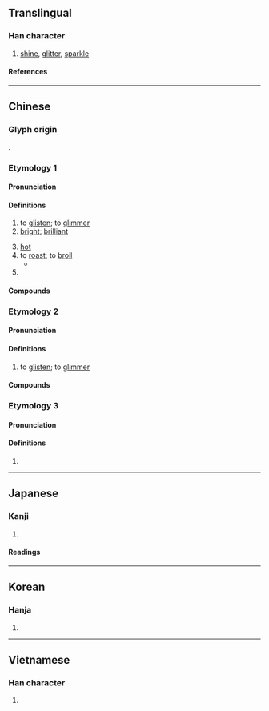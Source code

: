 {{also|烁}}
{{character info}}
==Translingual==
{{Han simplified forms|爍|𭶒|烁|ex=y}}

===Han character===
{{Han char|rn=86|rad=火|as=15|sn=19|four=92894|canj=FVID|ids=⿰火樂}}

# [[shine]], [[glitter]], [[sparkle]]

====References====
{{Han ref|kx=0686.250|dkj=19549|dj=1099.110|hdz=32245.150|uh=720D}}

----

==Chinese==

===Glyph origin===
{{Han etym}}
{{Han compound|火|alt1=|樂|ls=psc|c1=s|c2=p|t1=fire}}.

===Etymology 1===
{{zh-forms|s=烁}}

====Pronunciation====
{{zh-pron
|m=shuò
|c=soek3,lik1
|c_note=lik1 — common variant
|h=pfs=
|md=
|mn=xm,qz,tw:siok/zz,tw:siak
|mn-t=iag4
|w=
|mc=y
|oc=y
|cat=
}}

====Definitions====
{{zh-hanzi}}

# to [[glisten]]; to [[glimmer]]
# [[bright]]; [[brilliant]]
#: {{zh-alt-inline|鑠}}
# [[hot]]
# to [[roast]]; to [[broil]]
#* {{zh-x|故 上 悖 日月 之 明，下 爍 山川 之 精，中 墮 四時 之 施，惴耎 之 蟲，肖翹 之 物，莫不 失 其 性。|It is just as if, above, the brightness of the sun and moon were darkened; as if, beneath, the productive vigour of the hills and streams '''were dried up'''; and as if, between, the operation of the four seasons were brought to an end: in which case there would not be a single weak and wriggling insect, nor any plant that grows up, which would not lose its proper nature.|ref=Zhuangzi-L}}
# {{zh-alt-form|鑠|to [[melt]] by [[heat]]}}

====Compounds====
{{zh-der|閃爍|爍亮|燋金爍石|灼爍|焯爍|燂爍|閃閃爍爍|閃爍其詞|爍金|爍爍|爍石流金}}

===Etymology 2===
{{zh-forms|s=烁|alt=閃,熾,熠,鑠,薛}}

====Pronunciation====
{{zh-pron
|mn=xm,zz,twv:sihⁿ/tw:sih/xm:síⁿ
|mn-t=sih4
|cat=v
}}

====Definitions====
{{zh-hanzi}}

# {{lb|zh|Min Nan}} to [[glisten]]; to [[glimmer]]

====Compounds====
{{zh-der|*閃爍/闪烁|爍爁|𥍉爍}}

===Etymology 3===
{{zh-forms|s=烁}}

====Pronunciation====
{{zh-pron
|m=luò
|c=lok6
}}

====Definitions====
{{zh-hanzi}}

# {{zh-only|爆爍}}

----

==Japanese==
{{ja-kanji forms|𭶒|爍}}

===Kanji===
{{ja-kanji|grade=|rs=火15|shin=𭶒}}

# {{rfdef|ja|sort=火15}}

====Readings====
{{ja-readings
|goon=しゃく
|kanon=しゃく
|kun=と-かす
}}

----

==Korean==

===Hanja===
{{ko-hanja|삭}}

# {{rfdef|ko|sort=火15}}

----

==Vietnamese==

===Han character===
{{vi-readings|reading=thước|rs=火15}}

# {{rfdef|vi|sort=火15}}